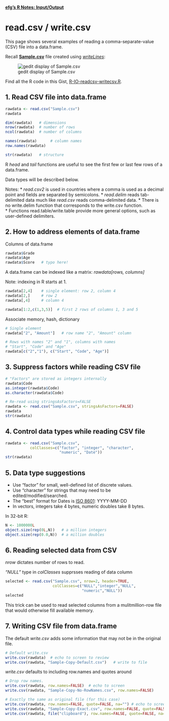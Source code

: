 [**efg's R Notes:  Input/Output**](../index.html)

read.csv / write.csv
====================

This page shows several examples of reading a comma-separate-value (CSV) file into a data.frame.

Recall [**Sample.csv**](Sample.csv) file created using [*writeLines*](../../input-output/writeLines-readLines/index.html):

![gedit display of Sample.csv](../../input-output/writeLines-readLines/Sample-CSV-Gedit.jpg)

Find all the R code in this Gist, [R-IO-readcsv-writecsv.R](https://gist.github.com/EarlGlynn/8450305).

1. Read CSV file into data.frame
--------------------------------

```r
rawdata <- read.csv("Sample.csv")
rawdata

dim(rawdata)   # dimensions
nrow(rawdata)  # number of rows
ncol(rawdata)  # number of columns

names(rawdata)      # column names
row.names(rawdata)

str(rawdata)   # structure
```

R *head* and *tail* functions are useful to see the first few or last few rows of a data.frame.

Data types will be described below.

Notes:
* *read.csv2* is used in countries where a comma is used as a decimal point and fields are separated by semicolons. 
* *read.delim* reads tab-delimited data much like *read.csv* reads comma-delimited data.
* There is no write.delim function that corresponds to the write.csv function.  
* Functions read.table/write.table provide more general options, such as user-defined delimiters. 

2.  How to address elements of data.frame
-----------------------------------------

Columns of data.frame

```r
rawdata$Grade
rawdata$Age
rawdata$Score   # typo here!
```

A data.frame can be indexed like a matrix:  *rawdata[rows, columns]*

Note:  indexing in R starts at 1.
```r
rawdata[2,4]    # single element: row 2, column 4
rawdata[2,]     # row 2
rawdata[,4]     # column 4

rawdata[1:2,c(1,3,5)]  # first 2 rows of columns 1, 3 and 5
```

Associate memory, hash, dictionary

```r
# Single element
rawdata["2", "Amount"]   # row name "2", "Amount" column

# Rows with names "2" and "1", columns with names
# "Start", "Code" and "Age"
rawdata[c("2","1"), c("Start", "Code", "Age")]
```

3.  Suppress factors while reading CSV file
-------------------------------------------

```r
# "Factors" are stored as integers internally
rawdata$Code
as.integer(rawdata$Code)
as.character(rawdata$Code)

# Re-read using stringsAsFactors=FALSE
rawdata <- read.csv("Sample.csv", stringsAsFactors=FALSE)
rawdata
str(rawdata)
```

4.  Control data types while reading CSV file
---------------------------------------------

```r
rawdata <- read.csv("Sample.csv",
           colClasses=c("factor", "integer", "character",
                        "numeric", "Date"))
str(rawdata)
```

5.  Data type suggestions
-------------------------

* Use "factor" for small, well-defined list of discrete values.
* Use "character" for strings that may need to be edited/modified/searched.
* The "best" format for Dates is [ISO 8601](http://en.wikipedia.org/wiki/ISO_8601):  YYYY-MM-DD
* In vectors, integers take 4 bytes, numeric doubles take 8 bytes.

In 32-bit R:

```r
N <- 1000000L
object.size(rep(0L,N))   # a million integers
object.size(rep(0.0,N))  # a million doubles
```

6.  Reading selected data from CSV
----------------------------------

*nrow* dictates number of rows to read.

*"NULL"* type in *colClasses* supprsses reading of data column

```r
selected <- read.csv("Sample.csv", nrow=2, header=TRUE,
                     colClasses=c("NULL","integer","NULL",
                                  "numeric","NULL"))
selected
```

This trick can be used to read selected columns from a mulitmillion-row file that would otherwise fill available memory.

7.  Writing CSV file from data.frame
------------------------------------

The default *write.csv* adds some information that may not be in the original file.

```r
# Default write.csv
write.csv(rawdata)  # echo to screen to review
write.csv(rawdata, "Sample-Copy-Default.csv")   # write to file
```
*write.csv* defaults to including row.names and quotes around

```r
# Drop row names.
write.csv(rawdata, row.names=FALSE)  # echo to screen
write.csv(rawdata, "Sample-Copy-No-RowNames.csv", row.names=FALSE)

# Exactly the same as original file (for this case)
write.csv(rawdata, row.names=FALSE, quote=FALSE, na="") # echo to screen
write.csv(rawdata, "Sample-Copy-Exact.csv", row.names=FALSE, quote=FALSE, na="")
write.csv(rawdata, file("clipboard"), row.names=FALSE, quote=FALSE, na="")  # Write to clipboard
```

